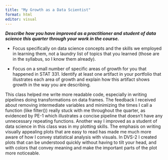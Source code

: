 ```yaml
---
title: "My Growth as a Data Scientist"
format: html
editor: visual
---
```


***Describe how you have improved as a practitioner and student of data science this quarter through your work in the course.***

-   Focus specifically on data science concepts and the skills we employed in learning them, not a laundry list of topics that you learned (those are in the syllabus, so I know them already).

-   Focus on a small number of specific areas of growth for you that happened in STAT 331. Identify at least one artifact in your portfolio that illustrates each area of growth and explain how this artifact shows growth in the way you are describing.


This class helped me write more readable code, especially in writing pipelines doing transformations on data frames. The feedback I received about removing intermediate variables and minimizing the times I call a function (like filter()) really stuck with me throughout the quarter, as evidenced by PE-1 which illustrates a concise pipeline that doesn't have any unnecessary repeating functions. Another way I improved as a student of data science in this class was in my plotting skills. The emphasis on writing visually appealing plots that are easy to read has made me much more aware of how I convey statistical analysis with visuals. In DVS-2 I created plots that can be understood quickly without having to tilt your head, and with colors that convey meaning and make the important parts of the plot more noticeable.